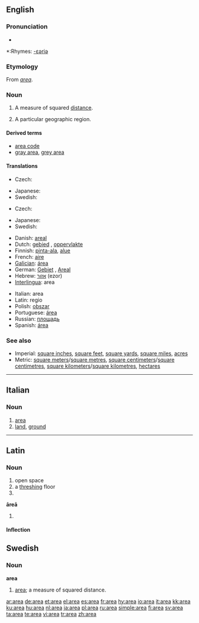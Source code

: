 {{see|área}}
==English==

===Pronunciation===
*{{audio|en-us-area.ogg|Audio (US)}}

*:Rhymes: [[Rhymes:English:-ɛəriə|-ɛəriə]]

===Etymology===
From {{L.}} ''[[#Latin|area]]''.

===Noun===
{{wikipedia}}
{{en-noun}}

# {{geometry}} A measure of squared [[distance]].
# A particular geographic region.
<!--please add more definitions-->

====Derived terms====
*[[area code]]
*[[gray area]], [[grey area]]

====Translations====
{{trans-top|measure of squared distance}}
* Czech: {{t+|cs|plocha|f}}
{{trans-mid}}
* Japanese: {{t+|ja|面積|tr=menseki|sc=Jpan}}
* Swedish: {{t+|sv|area|c}}
{{trans-bottom}}

{{trans-top|particular geographic region}}
* Czech: {{t+|cs|oblast|f}}
{{trans-mid}}
* Japanese: {{t+|ja|領域|tr=ryōiki|sc=Jpan}}
* Swedish: {{t+|sv|område|n}}
{{trans-bottom}}

{{checktrans-top}}
*Danish: [[areal]] {{n}}
*Dutch: [[gebied]] {{n}}, [[oppervlakte]] {{f}}
*Finnish: [[pinta-ala]], [[alue]]
*French: [[aire]] {{f}}
*[[Galician]]: [[área]]
*German: [[Gebiet]] {{n}}, [[Areal]] 
*Hebrew: [[אזור]] (ezor) {{m}}
*[[Interlingua]]: area
{{trans-mid}}
*Italian: area {{f}}
*Latin: regio {{f}}
*Polish: [[obszar]] {{m}}
*Portuguese: [[área]] {{f}}
*Russian: [[площадь]] {{f}}
*Spanish: [[área]]
{{trans-bottom}}

===See also===
*Imperial: [[square inch]]es, [[square foot|square feet]], [[square yard]]s, [[square mile]]s, [[acre]]s
*Metric: [[square meter]]s/[[square metre]]s, [[square centimeter]]s/[[square centimetre]]s, [[square kilometer]]s/[[square kilometre]]s, [[hectare]]s

----

==Italian==

===Noun===
{{it-noun|are|f|a|e}}

# [[#English|area]]
# [[land]], [[ground]]

----

==Latin==
===Noun===
{{la-noun|ārea|areae|āreae|f|first}}
# open space
# a [[threshing]] floor
# {{inflection of|area#Latin|ārea|voc|s}}

'''āreā''' {{f}}
# {{inflection of|area#Latin|ārea|abl|s}}

====Inflection====
{{ladecl1}}
{{la-decl-1st|are|āre}}

==Swedish==
===Noun===
{{sv-noun-reg-or|1=are}}
'''area''' {{c}}
#{{geometry|lang=sv}} [[#English|area]]; a measure of squared distance.

[[ar:area]]
[[de:area]]
[[et:area]]
[[el:area]]
[[es:area]]
[[fr:area]]
[[hy:area]]
[[io:area]]
[[it:area]]
[[kk:area]]
[[ku:area]]
[[hu:area]]
[[nl:area]]
[[ja:area]]
[[pl:area]]
[[ru:area]]
[[simple:area]]
[[fi:area]]
[[sv:area]]
[[ta:area]]
[[te:area]]
[[vi:area]]
[[tr:area]]
[[zh:area]]